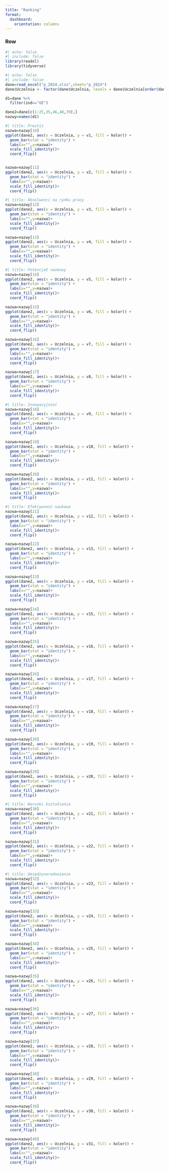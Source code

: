 ```yaml
---
title: "Ranking"
format: 
  dashboard:
    orientation: columns
---
```

### Row {.tabset title="Kategoria 1"}


```r
#| echo: false
#| include: false
library(readxl)
library(tidyverse)
```

```r
#| echo: false
#| include: false
dane=read_excel("p_2024.xlsx",sheet="p_2024")
dane$Uczelnia <- factor(dane$Uczelnia, levels = dane$Uczelnia[order(dane$Ranking_2024)])

d1=dane %>% 
  filter(ind=="UE")

dane2=dane[c(1:25,35,46,48,70),]
nazwy=names(d1)
```





```r
#| title: Prestiż
nazwa=nazwy[10]
ggplot(dane2, aes(x = Uczelnia, y = v1, fill = kolor)) +
  geom_bar(stat = "identity") +
  labs(x="",y=nazwa)+
  scale_fill_identity()+
  coord_flip()


nazwa=nazwy[11]
ggplot(dane2, aes(x = Uczelnia, y = v2, fill = kolor)) +
  geom_bar(stat = "identity") +
  labs(x="",y=nazwa)+
  scale_fill_identity()+
  coord_flip()

```


```r
#| title: Absolwenci na rynku pracy
nazwa=nazwy[12]
ggplot(dane2, aes(x = Uczelnia, y = v3, fill = kolor)) +
  geom_bar(stat = "identity") +
  labs(x="",y=nazwa)+
  scale_fill_identity()+
  coord_flip()

nazwa=nazwy[13]
ggplot(dane2, aes(x = Uczelnia, y = v4, fill = kolor)) +
  geom_bar(stat = "identity") +
  labs(x="",y=nazwa)+
  scale_fill_identity()+
  coord_flip()

```


```r
#| title: Potencjał naukowy
nazwa=nazwy[14]
ggplot(dane2, aes(x = Uczelnia, y = v5, fill = kolor)) +
  geom_bar(stat = "identity") +
  labs(x="",y=nazwa)+
  scale_fill_identity()+
  coord_flip()

nazwa=nazwy[15]
ggplot(dane2, aes(x = Uczelnia, y = v6, fill = kolor)) +
  geom_bar(stat = "identity") +
  labs(x="",y=nazwa)+
  scale_fill_identity()+
  coord_flip()

nazwa=nazwy[16]
ggplot(dane2, aes(x = Uczelnia, y = v7, fill = kolor)) +
  geom_bar(stat = "identity") +
  labs(x="",y=nazwa)+
  scale_fill_identity()+
  coord_flip()

nazwa=nazwy[17]
ggplot(dane2, aes(x = Uczelnia, y = v8, fill = kolor)) +
  geom_bar(stat = "identity") +
  labs(x="",y=nazwa)+
  scale_fill_identity()+
  coord_flip()
```



```r
#| title: Innowacyjność
nazwa=nazwy[18]
ggplot(dane2, aes(x = Uczelnia, y = v9, fill = kolor)) +
  geom_bar(stat = "identity") +
  labs(x="",y=nazwa)+
  scale_fill_identity()+
  coord_flip()

nazwa=nazwy[19]
ggplot(dane2, aes(x = Uczelnia, y = v10, fill = kolor)) +
  geom_bar(stat = "identity") +
  labs(x="",y=nazwa)+
  scale_fill_identity()+
  coord_flip()

nazwa=nazwy[20]
ggplot(dane2, aes(x = Uczelnia, y = v11, fill = kolor)) +
  geom_bar(stat = "identity") +
  labs(x="",y=nazwa)+
  scale_fill_identity()+
  coord_flip()
```


```r
#| title: Efektywność naukowa
nazwa=nazwy[21]
ggplot(dane2, aes(x = Uczelnia, y = v12, fill = kolor)) +
  geom_bar(stat = "identity") +
  labs(x="",y=nazwa)+
  scale_fill_identity()+
  coord_flip()

nazwa=nazwy[22]
ggplot(dane2, aes(x = Uczelnia, y = v13, fill = kolor)) +
  geom_bar(stat = "identity") +
  labs(x="",y=nazwa)+
  scale_fill_identity()+
  coord_flip()

nazwa=nazwy[23]
ggplot(dane2, aes(x = Uczelnia, y = v14, fill = kolor)) +
  geom_bar(stat = "identity") +
  labs(x="",y=nazwa)+
  scale_fill_identity()+
  coord_flip()

nazwa=nazwy[24]
ggplot(dane2, aes(x = Uczelnia, y = v15, fill = kolor)) +
  geom_bar(stat = "identity") +
  labs(x="",y=nazwa)+
  scale_fill_identity()+
  coord_flip()

nazwa=nazwy[25]
ggplot(dane2, aes(x = Uczelnia, y = v16, fill = kolor)) +
  geom_bar(stat = "identity") +
  labs(x="",y=nazwa)+
  scale_fill_identity()+
  coord_flip()

nazwa=nazwy[26]
ggplot(dane2, aes(x = Uczelnia, y = v17, fill = kolor)) +
  geom_bar(stat = "identity") +
  labs(x="",y=nazwa)+
  scale_fill_identity()+
  coord_flip()

nazwa=nazwy[27]
ggplot(dane2, aes(x = Uczelnia, y = v18, fill = kolor)) +
  geom_bar(stat = "identity") +
  labs(x="",y=nazwa)+
  scale_fill_identity()+
  coord_flip()

nazwa=nazwy[28]
ggplot(dane2, aes(x = Uczelnia, y = v19, fill = kolor)) +
  geom_bar(stat = "identity") +
  labs(x="",y=nazwa)+
  scale_fill_identity()+
  coord_flip()

nazwa=nazwy[29]
ggplot(dane2, aes(x = Uczelnia, y = v20, fill = kolor)) +
  geom_bar(stat = "identity") +
  labs(x="",y=nazwa)+
  scale_fill_identity()+
  coord_flip()

```


```r
#| title: Warunki kształcenia
nazwa=nazwy[30]
ggplot(dane2, aes(x = Uczelnia, y = v21, fill = kolor)) +
  geom_bar(stat = "identity") +
  labs(x="",y=nazwa)+
  scale_fill_identity()+
  coord_flip()

nazwa=nazwy[31]
ggplot(dane2, aes(x = Uczelnia, y = v22, fill = kolor)) +
  geom_bar(stat = "identity") +
  labs(x="",y=nazwa)+
  scale_fill_identity()+
  coord_flip()

```


```r
#| title: Umiędzynarodowienie
nazwa=nazwy[32]
ggplot(dane2, aes(x = Uczelnia, y = v23, fill = kolor)) +
  geom_bar(stat = "identity") +
  labs(x="",y=nazwa)+
  scale_fill_identity()+
  coord_flip()

nazwa=nazwy[33]
ggplot(dane2, aes(x = Uczelnia, y = v24, fill = kolor)) +
  geom_bar(stat = "identity") +
  labs(x="",y=nazwa)+
  scale_fill_identity()+
  coord_flip()

nazwa=nazwy[34]
ggplot(dane2, aes(x = Uczelnia, y = v25, fill = kolor)) +
  geom_bar(stat = "identity") +
  labs(x="",y=nazwa)+
  scale_fill_identity()+
  coord_flip()

nazwa=nazwy[35]
ggplot(dane2, aes(x = Uczelnia, y = v26, fill = kolor)) +
  geom_bar(stat = "identity") +
  labs(x="",y=nazwa)+
  scale_fill_identity()+
  coord_flip()

nazwa=nazwy[36]
ggplot(dane2, aes(x = Uczelnia, y = v27, fill = kolor)) +
  geom_bar(stat = "identity") +
  labs(x="",y=nazwa)+
  scale_fill_identity()+
  coord_flip()

nazwa=nazwy[37]
ggplot(dane2, aes(x = Uczelnia, y = v28, fill = kolor)) +
  geom_bar(stat = "identity") +
  labs(x="",y=nazwa)+
  scale_fill_identity()+
  coord_flip()

nazwa=nazwy[38]
ggplot(dane2, aes(x = Uczelnia, y = v29, fill = kolor)) +
  geom_bar(stat = "identity") +
  labs(x="",y=nazwa)+
  scale_fill_identity()+
  coord_flip()

nazwa=nazwy[39]
ggplot(dane2, aes(x = Uczelnia, y = v30, fill = kolor)) +
  geom_bar(stat = "identity") +
  labs(x="",y=nazwa)+
  scale_fill_identity()+
  coord_flip()

nazwa=nazwy[40]
ggplot(dane2, aes(x = Uczelnia, y = v31, fill = kolor)) +
  geom_bar(stat = "identity") +
  labs(x="",y=nazwa)+
  scale_fill_identity()+
  coord_flip()


```
